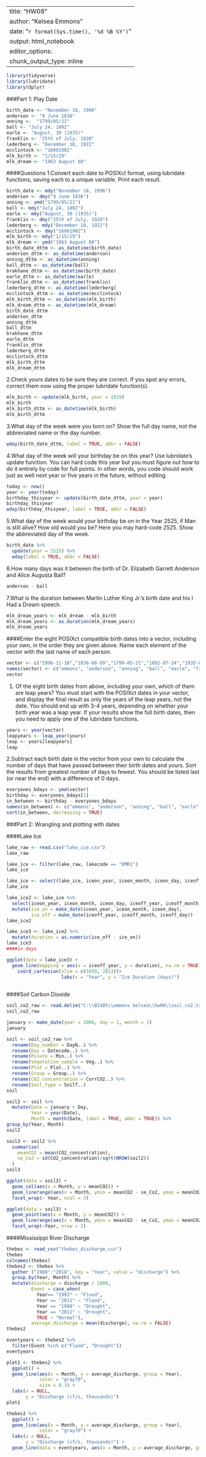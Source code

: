 
---
title: "HW08"
author: "Kelsea Emmons"
date: "`r format(Sys.time(), '%d %B %Y')`"
output: html_notebook
editor_options: 
  chunk_output_type: inline
---

```r
library(tidyverse)
library(lubridate)
library(dplyr)
```

###Part 1: Play Date

```r
birth_date <- "November 18, 1996"
anderson <- "9 June 1836"
anning <-  "1799/05/21"
ball <- "July 24, 1892"
earle <- "August, 30 (1935)"
franklin <- "25th of July, 1920"
lederberg <- "December 18, 1922"
mcclintock <- "16061902"
mlk_birth <- "1/15/29"
mlk_dream <- "1963 August 08"
```

####Questions
1.Convert each date to POSIXct format, using lubridate functions, saving each to a unique variable. Print each result.
```r
birth_date <- mdy("November 18, 1996")
anderson <- dmy("9 June 1836")
anning <- ymd("1799/05/21")
ball <- mdy("July 24, 1892")
earle <- mdy("August, 30 (1935)")
franklin <- dmy("25th of July, 1920")
lederberg <- mdy("December 18, 1922")
mcclintock <- dmy("16061902")
mlk_birth <- mdy("1/15/29")
mlk_dream <- ymd("1963 August 08")
birth_date_dttm <- as_datetime(birth_date)
anderson_dttm <- as_datetime(anderson)
anning_dttm <- as_datetime(anning)
ball_dttm <- as_datetime(ball)
brakhane_dttm <- as_datetime(birth_date)
earle_dttm <- as_datetime(earle)
franklin_dttm <- as_datetime(franklin)
lederberg_dttm <- as_datetime(lederberg)
mcclintock_dttm <- as_datetime(mcclintock)
mlk_birth_dttm <- as_datetime(mlk_birth)
mlk_dream_dttm <- as_datetime(mlk_dream)
birth_date_dttm
anderson_dttm
anning_dttm
ball_dttm
brakhane_dttm
earle_dttm
franklin_dttm
lederberg_dttm
mcclintock_dttm
mlk_birth_dttm
mlk_dream_dttm
```


2.Check yours dates to be sure they are correct. If you spot any errors, correct them now using the proper lubridate function(s).
```r
mlk_birth <- update(mlk_birth, year = 1929)
mlk_birth
mlk_birth_dttm <- as_datetime(mlk_birth)
mlk_birth_dttm
```


3.What day of the week were you born on? Show the full day name, not the abbreviated name or the day number.

```r
wday(birth_date_dttm, label = TRUE, abbr = FALSE)
```


4.What day of the week will your birthday be on this year? Use lubridate’s update function. You can hard code this year but you must figure out how to do it entirely by code for full points. In other words, you code should work just as well next year or five years in the future, without editing.

```r
today <- now()
year <- year(today)
birthday_thisyear <- update(birth_date_dttm, year = year)
birthday_thisyear
wday(birthday_thisyear, label = TRUE, abbr = FALSE)
```


5.What day of the week would your birthday be on in the Year 2525, if Man is still alive? How old would you be? Here you may hard-code 2525. Show the abbreviated day of the week.

```r
birth_date %>%
  update(year = 2525) %>% 
  wday(label = TRUE, abbr = FALSE)
```


6.How many days was it between the birth of Dr. Elizabeth Garrett Anderson and Alice Augusta Ball?

```r
anderson - ball
```


7.What is the duration between Martin Luther King Jr.’s birth date and his I Had a Dream speech.
```r
mlk_dream_years <- mlk_dream - mlk_birth
mlk_dream_years <- as.duration(mlk_dream_years)
mlk_dream_years
```


####Enter the eight POSIXct compatible birth dates into a vector, including your own, in the order they are given above. Name each element of the vector with the last name of each person.

```r
vector <- c("1996-11-18","1836-06-09","1799-05-21","1892-07-24","1935-08-30","1920-07-25","1922-12-18","1902-06-16","1929-01-15")
names(vector) <- c("emmons", "anderson", "anning", "ball", "earle", "franklin", "lederberg", "mcclintock", "king")
vector
```

1. Of the eight birth dates from above, including your own, which of them are leap years? You must
    start with the POSIXct dates in your vector, and
    display the final result as only the years of the leap years, not the date.     You should end up with 3-4 years, depending on whether your birth year was a     leap year. If your results show the full birth dates, then you need to apply     one of the lubridate functions.
    
```r
years <- year(vector)
leapyears <- leap_year(years)
leap <- years[leapyears]
leap
```

2.Subtract each birth date in the vector from your own to calculate the number of days that have passed between their birth dates and yours. Sort the results from greatest number of days to fewest. You should be listed last (or near the end) with a difference of 0 days.

```r
everyones_bdays <- ymd(vector)
birthday <- everyones_bdays[1]
in_between <- birthday - everyones_bdays
names(in_between) <- c("emmons", "anderson", "anning", "ball", "earle", "franklin", "lederberg", "mcclintock", "king")
sort(in_between, decreasing = TRUE)

```


###Part 2: Wrangling and plotting with dates

####Lake Ice

```r
lake_raw <- read.csv("lake_ice.csv")
lake_raw
```

```r
lake_ice <- filter(lake_raw, lakecode == "DMR1")
lake_ice
```

```r
lake_ice <- select(lake_ice, iceon_year, iceon_month, iceon_day, iceoff_year, iceoff_month, iceoff_day)
lake_ice
```

```r
lake_ice2 <- lake_ice %>% 
  select(iceon_year, iceon_month, iceon_day, iceoff_year, iceoff_month, iceoff_day) %>% 
  mutate(ice_on = make_date(iceon_year, iceon_month, iceon_day),
         ice_off = make_date(iceoff_year, iceoff_month, iceoff_day))
lake_ice2
```

```r
lake_ice3 <- lake_ice2 %>% 
  mutate(duration = as.numeric(ice_off - ice_on))
lake_ice3 
####in days
```

```r
ggplot(data = lake_ice3) +
  geom_line(mapping = aes(x = iceoff_year, y = duration), na.rm = TRUE)+
    coord_cartesian(xlim = c(1850, 2013))+
                    labs(x = "Year", y = "Ice Duration (days)")
  
```

####Soil Carbon Dioxide
```r
soil_co2_raw <- read.delim("C:\\BI485\\emmons_kelsea\\hw08\\soil_co2.txt")
soil_co2_raw
```

```r
january <- make_date(year = 2006, day = 1, month = 1)
january
```

```r
soil <- soil_co2_raw %>% 
  rename(Day_number = DayN..) %>% 
  rename(Day = Datecode..) %>% 
  rename(Minute = Min..) %>% 
  rename(Vegetation_sample = Veg..) %>% 
  rename(Plot = Plot..) %>% 
  rename(Group = Group..) %>% 
  rename(CO2_concentration = CorrCO2..) %>% 
  rename(Soil_type = SoilT..)
soil
```

```r
soil2 <- soil %>% 
  mutate(Date = january + Day,
         Year = year(Date),
         Month = month(Date, label = TRUE, abbr = TRUE)) %>% 
group_by(Year, Month)
soil2
```


```r
soil3 <- soil2 %>% 
  summarise(
    meanCO2 = mean(CO2_concentration),
    se_Co2 = sd(CO2_concentration)/sqrt(NROW(soil2))
  )
soil3
```

```r
ggplot(data = soil3) +
  geom_col(aes(x = Month, y = meanCO2)) +
  geom_linerange(aes(x = Month, ymin = meanCO2 - se_Co2, ymax = meanCO2 + se_Co2)) +
  facet_wrap(~ Year, ncol = 3)
```

```r
ggplot(data = soil3) +
  geom_point(aes(x = Month, y = meanCO2)) +
  geom_linerange(aes(x = Month, ymin = meanCO2 - se_Co2, ymax = meanCO2 + se_Co2)) +
  facet_wrap(~Year, nrow = 2)
```

####Mississippi River Discharge
```r
thebes <- read_csv("thebes_discharge.csv")
thebes
colnames(thebes)
thebes2 <- thebes %>%
  gather ("1988":"2018", key = "Year", value = "discharge") %>% 
  group_by(Year, Month) %>% 
  mutate(discharge = discharge / 1000,
         Event = case_when(
           Year== "1993" ~ "Flood",
           Year == "2011" ~ "Flood",
           Year == "1988" ~ "Drought",
           Year == "2012" ~ "Drought",
           TRUE ~ "Normal"),
         average_discharge = mean(discharge), na.rm = FALSE)
thebes2
```

```r
eventyears <- thebes2 %>% 
  filter(Event %in% c("Flood", "Drought"))
eventyears
```

```r
plot1 <- thebes2 %>%
  ggplot() +
  geom_line(aes(x = Month, y = average_discharge, group = Year),
            color = "gray70",
            size = 0.3) +
  labs(x = NULL,
       y = "Discharge (cf/s, thousands)")
plot1
```

```r
thebes2 %>%
  ggplot() +
  geom_line(aes(x = Month, y = average_discharge, group = Year),
            color = "gray70") +
  labs(x = NULL,
       y = "Discharge (cf/s, thousands)") +
  geom_line(data = eventyears, aes(x = Month, y = average_discharge, group = Year, color = Event))
```

